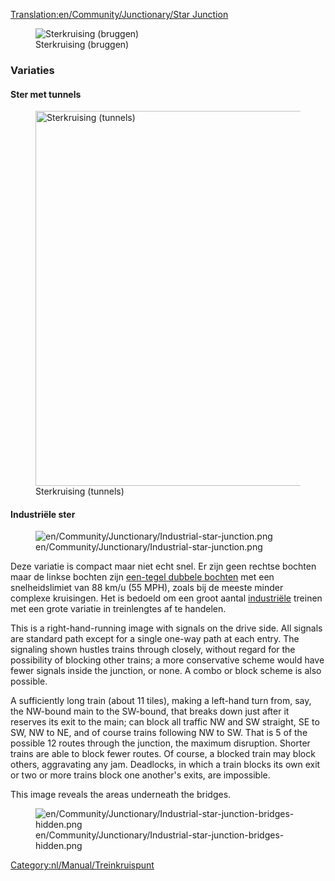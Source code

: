 [[Translation:en/Community/Junctionary/Star Junction]]

{{nl/Community/Junctionary/Kruispuntenmenu}}

[[File:en/Community/Junctionary/Star junction.png|none|frame|Sterkruising (bruggen)]]

{{nl/Community/Junctionary/Kruispuntcriteria|Gemiddeld|2|2|2|2|1|1|0|1|0|0|0||Defecte treinen hebben alleen effect op dat ene spoor.|
*Handelt een groot aantal treinen tegelijkertijd af.
*Sommige aftakkingen zijn korter dan andere, waardoor sommige treinen onnodig wachten.
'''Tips'''
*Start met het bouwen van de bruggen of tunnels.
*Pas de grootte aan zodat elke aftakking lang genoeg is voor een complete trein.
*Maak het kleiner. Je kunt een vierkant uitsparen onder de bruggen.
*Gebruik een combinatie van bruggen en tunnels om de brug-/tunnellengte tot rie tegels te beperken (including bruggehoofden of tunnelingangen)
*Benodigd gebied: 14 x 14
}}



===Variaties===

==== Ster met tunnels ====

[[File:en/Community/Junctionary/Star junction 2.png|none|thumb|600px|Sterkruising (tunnels)]]

==== Industriële ster ====

[[File:en/Community/Junctionary/Industrial-star-junction.png]]

Deze variatie is compact maar niet echt snel. Er zijn geen rechtse bochten maar de linkse bochten zijn [[nl/Manual/Game Mechanics/Main Page#treinen|een-tegel dubbele bochten]] met een snelheidslimiet van 88 km/u (55 MPH), zoals bij de meeste minder complexe kruisingen. Het is bedoeld om een groot aantal [[en/Industrial service|industriële]] treinen met een grote variatie in treinlengtes af te handelen. 

This is a right-hand-running image with signals on the drive side. All signals are standard path except for a single one-way path at each entry. The signaling shown hustles trains through closely, without regard for the possibility of blocking other trains; a more conservative scheme would have fewer signals inside the junction, or none. A combo or block scheme is also possible. 

A sufficiently long train (about 11 tiles), making a left-hand turn from, say, the NW-bound main to the SW-bound, that breaks down just after it reserves its exit to the main; can block all traffic NW and SW straight, SE to SW, NW to NE, and of course trains following NW to SW. That is 5 of the possible 12 routes through the junction, the maximum disruption. Shorter trains are able to block fewer routes. Of course, a blocked train may block others, aggravating any jam. Deadlocks, in which a train blocks its own exit or two or more trains block one another's exits, are impossible. 

This image reveals the areas underneath the bridges. 

[[File:en/Community/Junctionary/Industrial-star-junction-bridges-hidden.png]]

{{nl/Community/Junctionary/Kruispuntcriteria|Gemiddeld|2|0|1|1|0|1|1|1|0|0|0||Defecte treinen hebben effect op circa 5/12 van de routes.|
* Can be used on a mainline
* Area: 9 &times; 9}}

[[Category:nl/Manual/Treinkruispunt]]